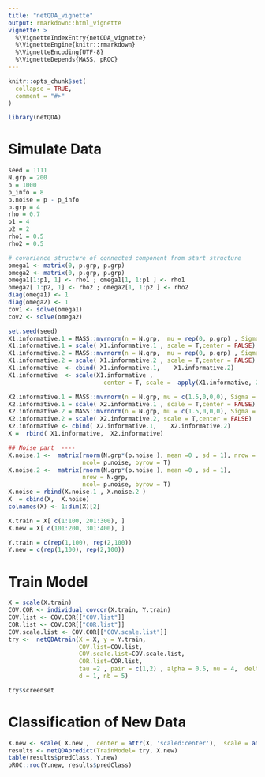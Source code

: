```yaml
---
title: "netQDA_vignette"
output: rmarkdown::html_vignette
vignette: >
  %\VignetteIndexEntry{netQDA_vignette}
  %\VignetteEngine{knitr::rmarkdown}
  %\VignetteEncoding{UTF-8}
  %\VignetteDepends{MASS, pROC}
---
```


```r
knitr::opts_chunk$set(
  collapse = TRUE,
  comment = "#>"
)
```

```r
library(netQDA)
```

# Simulate Data
```r
seed = 1111
N.grp = 200
p = 1000
p_info = 8
p.noise = p - p_info
p.grp = 4
rho = 0.7
p1 = 4
p2 = 2
rho1 = 0.5
rho2 = 0.5
```

```r
# covariance structure of connected component from start structure
omega1 <- matrix(0, p.grp, p.grp)
omega2 <- matrix(0, p.grp, p.grp)
omega1[1:p1, 1] <- rho1 ; omega1[1, 1:p1 ] <- rho1
omega2[ 1:p2, 1] <- rho2 ; omega2[1, 1:p2 ] <- rho2
diag(omega1) <- 1
diag(omega2) <- 1
cov1 <- solve(omega1)
cov2 <- solve(omega2)
```


```r
set.seed(seed)
X1.informative.1 = MASS::mvrnorm(n = N.grp,  mu = rep(0, p.grp) , Sigma =cov1 )
X1.informative.1 = scale( X1.informative.1 , scale = T,center = FALSE)
X1.informative.2 = MASS::mvrnorm(n = N.grp,  mu = rep(0, p.grp) , Sigma =cov1 )
X1.informative.2 = scale( X1.informative.2 , scale = T,center = FALSE)
X1.informative  <- cbind( X1.informative.1,    X1.informative.2)
X1.informative  <- scale(X1.informative ,
                           center = T, scale =  apply(X1.informative, 2, sd, na.rm = TRUE))
```


```r
X2.informative.1 = MASS::mvrnorm(n = N.grp, mu = c(1.5,0,0,0), Sigma = cov2 )
X2.informative.1 = scale( X2.informative.1 , scale = T,center = FALSE)
X2.informative.2 = MASS::mvrnorm(n = N.grp, mu = c(1.5,0,0,0), Sigma = cov2 )
X2.informative.2 = scale( X2.informative.2, scale = T,center = FALSE)
X2.informative <- cbind( X2.informative.1,    X2.informative.2)
X =  rbind( X1.informative,  X2.informative)
```


```r
## Noise part  ----
X.noise.1 <-  matrix(rnorm(N.grp*(p.noise ), mean =0 , sd = 1), nrow = N.grp,
                     ncol= p.noise, byrow = T)
X.noise.2 <-  matrix(rnorm(N.grp*(p.noise ), mean =0 , sd = 1),
                     nrow = N.grp,
                     ncol= p.noise, byrow = T)
X.noise = rbind(X.noise.1 , X.noise.2 )
X  = cbind(X,  X.noise)
colnames(X) <- 1:dim(X)[2]

X.train = X[ c(1:100, 201:300), ]
X.new = X[ c(101:200, 301:400), ]
```


```r
Y.train = c(rep(1,100), rep(2,100))
Y.new = c(rep(1,100), rep(2,100))
```



# Train Model
```r
X = scale(X.train)
COV.COR <- individual_covcor(X.train, Y.train)
COV.list <- COV.COR[["COV.list"]]
COR.list <- COV.COR[["COR.list"]]
COV.scale.list <- COV.COR[["COV.scale.list"]]
try <-  netQDAtrain(X = X, y = Y.train,
                    COV.list=COV.list,
                    COV.scale.list=COV.scale.list,
                    COR.list=COR.list,
                    tau =2 , pair = c(1,2) , alpha = 0.5, nu = 4,  delta =8,
                    d = 1, nb = 5)
```


```r
try$screenset
```

# Classification of New Data


```r
X.new <- scale( X.new ,  center = attr(X, 'scaled:center'),  scale = attr(X, 'scaled:scale'))
results <- netQDApredict(TrainModel= try, X.new)
table(results$predClass, Y.new)
pROC::roc(Y.new, results$predClass)
```




